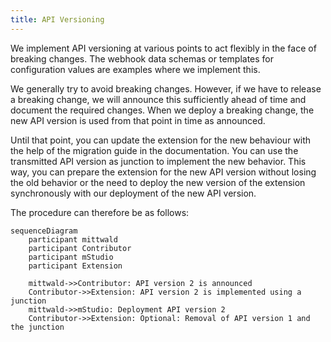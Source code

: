 ```yaml
---
title: API Versioning
---
```


We implement API versioning at various points to act flexibly in the face of breaking changes.
The webhook data schemas or templates for configuration values are examples where we implement this.

We generally try to avoid breaking changes.
However, if we have to release a breaking change, we will announce this sufficiently ahead of time and document the required changes.
When we deploy a breaking change, the new API version is used from that point in time as announced.

Until that point, you can update the extension for the new behaviour with the help of the migration guide in the documentation.
You can use the transmitted API version as junction to implement the new behavior.
This way, you can prepare the extension for the new API version without losing the old behavior or the need to deploy the new version of the extension synchronously with our deployment of the new API version.

The procedure can therefore be as follows:

```mermaid
sequenceDiagram
    participant mittwald
    participant Contributor
    participant mStudio
    participant Extension

    mittwald->>Contributor: API version 2 is announced
    Contributor->>Extension: API version 2 is implemented using a junction
    mittwald->>mStudio: Deployment API version 2
    Contributor->>Extension: Optional: Removal of API version 1 and the junction
```
